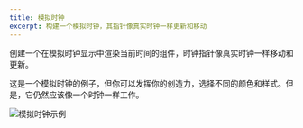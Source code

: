 ```yaml
---
title: 模拟时钟
excerpt: 构建一个模拟时钟，其指针像真实时钟一样更新和移动
---
```


创建一个在模拟时钟显示中渲染当前时间的组件，时钟指针像真实时钟一样移动和更新。

这是一个模拟时钟的例子，但你可以发挥你的创造力，选择不同的颜色和样式。但是，它仍然应该像一个时钟一样工作。

![模拟时钟示例](/img/questions/analog-clock/analog-clock-example.png)
